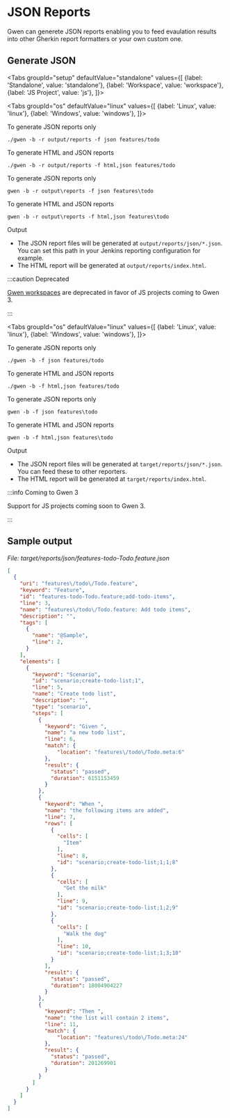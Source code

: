 

# JSON Reports

Gwen can generete JSON reports enabling you to feed evaulation results into other Gherkin report formatters or your own custom one.

## Generate JSON

<Tabs
  groupId="setup"
  defaultValue="standalone"
  values={[
    {label: 'Standalone', value: 'standalone'},
    {label: 'Workspace', value: 'workspace'},
    {label: 'JS Project', value: 'js'},
  ]}>

<TabItem value="standalone">

<Tabs
  groupId="os"
  defaultValue="linux"
  values={[
    {label: 'Linux', value: 'linux'},
    {label: 'Windows', value: 'windows'},
  ]}>

<TabItem value="linux">

To generate JSON reports only

```shell
./gwen -b -r output/reports -f json features/todo
```

To generate HTML and JSON reports

```shell
./gwen -b -r output/reports -f html,json features/todo
```

</TabItem>

<TabItem value="windows">

To generate JSON reports only

```shell
gwen -b -r output\reports -f json features\todo
```

To generate HTML and JSON reports

```shell
gwen -b -r output\reports -f html,json features\todo
```

</TabItem>

</Tabs>

<p>Output</p>

- The JSON report files will be generated at <code>output/reports/json/*.json</code>. You can set this path in your Jenkins reporting configuration for example.
- The HTML report will be generated at <code>output/reports/index.html</code>.

</TabItem>

<TabItem value="workspace">

:::caution Deprecated

[Gwen workspaces](https://gweninterpreter.wordpress.com/2017/12/18/gwen-workspaces/) are deprecated in favor of JS projects coming to Gwen 3.

:::

<Tabs
  groupId="os"
  defaultValue="linux"
  values={[
    {label: 'Linux', value: 'linux'},
    {label: 'Windows', value: 'windows'},
  ]}>

<TabItem value="linux">

To generate JSON reports only

```shell
./gwen -b -f json features/todo
```

To generate HTML and JSON reports

```shell
./gwen -b -f html,json features/todo
```

</TabItem>

<TabItem value="windows">

To generate JSON reports only

```shell
gwen -b -f json features\todo
```

To generate HTML and JSON reports

```shell
gwen -b -f html,json features\todo
```

</TabItem>

</Tabs>

<p>Output</p>

- The JSON report files will be generated at <code>target/reports/json/*.json</code>. You can feed these to other reporters.
- The HTML report will be generated at <code>target/reports/index.html</code>.

</TabItem>

<TabItem value="js">

:::info Coming to Gwen 3

Support for JS projects coming soon to Gwen 3.

:::

</TabItem>

</Tabs>

## Sample output

*File: target/reports/json/features-todo-Todo.feature.json*
```json
[
  {
    "uri": "features\/todo\/Todo.feature",
    "keyword": "Feature",
    "id": "features-todo-Todo.feature;add-todo-items",
    "line": 3,
    "name": "features\/todo\/Todo.feature: Add todo items",
    "description": "",
    "tags": [
      {
        "name": "@Sample",
        "line": 2,
      }
    ],
    "elements": [
      {
        "keyword": "Scenario",
        "id": "scenario;create-todo-list;1",
        "line": 5,
        "name": "Create todo list",
        "description": "",
        "type": "scenario",
        "steps": [
          {
            "keyword": "Given ",
            "name": "a new todo list",
            "line": 6,
            "match": {
                "location": "features\/todo\/Todo.meta:6"
            },
            "result": {
              "status": "passed",
              "duration": 6151153459
            }
          },
          {
            "keyword": "When ",
            "name": "the following items are added",
            "line": 7,
            "rows": [
              {
                "cells": [
                  "Item"
                ],
                "line": 8,
                "id": "scenario;create-todo-list;1;1;8"
              },
              {
                "cells": [
                  "Get the milk"
                ],
                "line": 9,
                "id": "scenario;create-todo-list;1;2;9"
              },
              {
                "cells": [
                  "Walk the dog"
                ],
                "line": 10,
                "id": "scenario;create-todo-list;1;3;10"
              }
            ],
            "result": {
              "status": "passed",
              "duration": 18004904227
            }
          },
          {
            "keyword": "Then ",
            "name": "the list will contain 2 items",
            "line": 11,
            "match": {
                "location": "features\/todo\/Todo.meta:24"
            },
            "result": {
              "status": "passed",
              "duration": 201269901
            }
          }
        ]
      }
    ]
  }
]
```